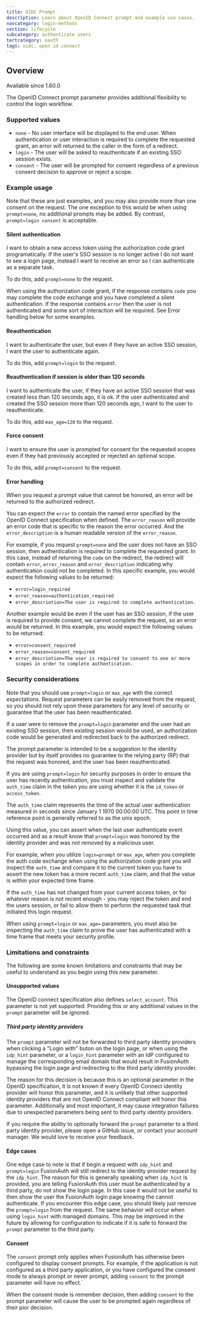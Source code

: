 ```yaml
---
title: OIDC Prompt
description: Learn about OpenID Connect prompt and example use cases.
navcategory: login-methods
section: lifecycle
subcategory: authenticate users
tertcategory: oauth
tags: oidc, open id connect
---
```


## Overview

<Aside type="version">
  Available since 1.60.0
</Aside>

The OpenID Connect prompt parameter provides additional flexibility to control the login workflow.

### Supported values

- `none` - No user interface will be displayed to the end user. When authentication or user interaction is required to complete the requested grant, an error will returned to the caller in the form of a redirect.
- `login` - The user will be asked to reauthenticate if an existing SSO session exists.
- `consent` - The user will be prompted for consent regardless of a previous consent decision to approve or reject a scope.

### Example usage

Note that these are just examples, and you may also provide more than one consent on the request. The one exception to this would be when using `prompt=none`, no additional prompts may be added. By contrast, `prompt=login consent` is acceptable.

#### Silent authentication

I want to obtain a new access token using the authorization code grant programatically. If the user's SSO session is no longer active I do not want to see a login page, instead I want to receive an error so I can authenticate as a separate task.

To do this, add `prompt=none` to the request.

When using the authorization code grant, if the response contains `code` you may complete the code exchange and you have completed a silent authentication. If the response contains `error` then the user is not authenticated and some sort of interaction will be required. See Error handling below for some examples.

#### Reauthentication
I want to authenticate the user, but even if they have an active SSO session, I want the user to authenticate again.

To do this, add `prompt=login` to the request.

#### Reauthentication if session is older than 120 seconds
I want to authenticate the user, if they have an active SSO session that was created less than 120 seconds ago, it is ok. If the user authenticated and created the SSO session more than 120 seconds ago, I want to the user to reauthenticate.

To do this, add `max_age=120` to the request.

#### Force consent
I want to ensure the user is prompted for consent for the requested scopes even if they had previously accepted or rejected an optional scope.

To do this, add `prompt=consent` to the request.


#### Error handling

When you request a prompt value that cannot be honored, an error will be returned to the authorized redirect.

You can expect the `error` to contain the named error specified by the OpenID Connect specification when defined. The `error_reason` will provide an error code that is specific to the reason the error occurred. And the `error_description` is a human readable version of the `error_reason`.

For example, if you request `prompt=none` and the user does not have an SSO session, then authentication is required to complete the requested grant. In this case, instead of returning the `code` on the redirect, the redirect will contain `error`, `error_reason` and `error_description` indicating why authentication could not be completed. In this specific example, you would expect the following values to be returned:

- `error=login_required`
- `error_reason=authentication_required`
- `error_descriotion=The user is required to complete authentication.`

Another example would be even if the user has an SSO session, if the user is required to provide consent, we cannot complete the request, so an error would be returned. In this example, you would expect the following values to be returned:

- `error=consent_required`
- `error_reason=consent_required`
- `error_descriotion=The user is required to consent to one or more scopes in order to complete authentication.`


### Security considerations
Note that you should use `prompt=login` or `max_age` with the correct expectations. Request parameters can be easily removed from the request, so you should not rely upon these parameters for any level of security or guarantee that the user has been reauthenticated.

If a user were to remove the `prompt=login` parameter and the user had an existing SSO session, then existing session would be used, an authorization code would be generated and redirected back to the authorized redirect.

The prompt parameter is intended to be a suggestion to the identity provider but by itself provides no guarantee to the relying party (RP) that the request was honored, and the user has been reauthenticated.

If you are using `prompt=login` for security purposes in order to ensure the user has recently authentication, you must inspect and validate the `auth_time` claim in the token you are using whether it is the `id_token` or `access_token`.

The `auth_time` claim represents the time of the actual user authentication measured in seconds since January 1 1970 00:00:00 UTC. This point in time reference point is generally referred to as the unix epoch.

Using this value, you can assert when the last user authenticate event occurred and as a result know that `prompt=login` was honored by the identity provider and was not removed by a malicious user.

For example, when you utilize `login=prompt` or `max_age`, when you complete the auth code exchange when using the authorization code grant you will inspect the `auth_time` and compare it to the current token you have to assert the new token has a more recent `auth_time` claim, and that the value is within your expected time frame.

If the `auth_time` has not changed from your current access token, or for whatever reason is not recent enough - you may reject the token and end the users session, or fail to allow them to perform the requested task that initiated this login request.

When using `prompt=login` or `max_age=` parameters, you must also be inspecting the `auth_time` claim to prove the user has authenticated with a time frame that meets your security profile.

### Limitations and constraints

The following are some known limitations and constraints that may be useful to understand as you begin using this new parameter.

#### Unsupported values

The OpenID connect specification also defines `select_account`. This parameter is not yet supported. Providing this or any additional values in the `prompt` parameter will be ignored.

##### Third party identity providers

The `prompt` parameter will not be forwarded to third party identity providers when clicking a "Login with" buton on the login page, or when using the `idp_hint` parameter, or a `login_hint` parameter with an IdP configured to manage the corresponding email domain that would result in FusionAuth bypassing the login page and redirecting to the third party identity provider.

The reason for this decision is because this is an optional parameter in the OpenID specification, it is not known if every OpenID Connect identity provider will honor this parameter, and it is unlikely that other supported identity providers that are not OpenID Connect compliant will honor this parameter. Additionally and most important, it may cause integration failures due to unexpected parameters being sent to third party identity providers.

If you require the ability to optionally forward the `prompt` parameter to a third party identity provider, please open a GitHub issue, or contact your account manager. We would love to receive your feedback.

#### Edge cases

One edge case to note is that if begin a request with `idp_hint` and `prompt=login` FusionAuth will still redirect to the identity provider request by the `idp_hint`. The reason for this is generally speaking when `idp_hint` is provided, you are telling FusionAuth this user must be authenticated by a third party, do not show the login page. In this case it would not be useful to then show the user the FusionAuth login page knowing the cannot authenticate. If you encounter this edge case, you should likely just remove the `prompt=login` from the request. The same behavior will occur when using `login_hint` with managed domains. This may be improved in the future by allowing for configuration to indicate if it is safe to forward the `prompt` parameter to the third party.

#### Consent
The `consent` prompt only applies when FusionAuth has otherwise been configured to display consent prompts. For example, if the application is not configured as a third party application, or you have configured the consent mode to always prompt or never prompt, adding `consent` to the prompt parameter will have no effect.`

When the consent mode is remember decision, then adding `consent` to the prompt parameter will cause the user to be prompted again regardless of their pior decision.


